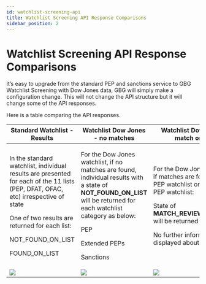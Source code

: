 ```yaml
---
id: watchlist-screening-api
title: Watchlist Screening API Response Comparisons
sidebar_position: 2
---
```


# Watchlist Screening API Response Comparisons

It’s easy to upgrade from the standard PEP and sanctions service to GBG Watchlist Screening with Dow Jones data, GBG will simply make a configuration change. This will not change the API structure but it will change some of the API responses.

Here is a table comparing the API responses.

| **Standard Watchlist - Results**                                                                                                                                                                                                               | **Watchlist Dow Jones - no matches**                                                                                                                                                                                          | **Watchlist Dow Jones - match on PEP**                                                                                                                                                                                         | **Watchlist Dow Jones - match on Sanctions**                                                                                                                                                                                                           |
| ---------------------------------------------------------------------------------------------------------------------------------------------------------------------------------------------------------------------------------------------- | ----------------------------------------------------------------------------------------------------------------------------------------------------------------------------------------------------------------------------- | ------------------------------------------------------------------------------------------------------------------------------------------------------------------------------------------------------------------------------ | ------------------------------------------------------------------------------------------------------------------------------------------------------------------------------------------------------------------------------------------------------ |
| <p>In the standard watchlist, individual results are presented for each of the 11 lists (PEP, DFAT, OFAC, etc) irrespective of state</p><p>One of two results are returned for each list:</p><p>NOT\_FOUND\_ON\_LIST</p><p>FOUND\_ON\_LIST</p> | <p>For the Dow Jones watchlist, if no matches are found, individual results with a state of **NOT\_FOUND\_ON\_LIST** will be returned for each watchlist category as below:</p><p>PEP</p><p>Extended PEPs</p><p>Sanctions</p> | <p>For the Dow Jones watchlist, if matches are found on the PEP watchlist or Extended PEP watchlist:</p><p>State of **MATCH\_REVIEW\_REQUIRED** will be returned</p><p>No further information is displayed about the match</p> | <p>For the Dow Jones watchlist, if matches are found on a Sanctions List:</p><p>State of **MATCH\_REVIEW\_REQUIRED** is returned</p><p>Name of the Sanctions list is returned - there can be one or more Sanctions List matches for an individual.</p> |
| ![](/img/1.png)                                                                                                                                                                                                                                | ![](/img/2.png)                                                                                                                                                                                                               | ![](/img/3.png)                                                                                                                                                                                                                | ![](/img/4.png)                                                                                                                                                                                                                                        |
